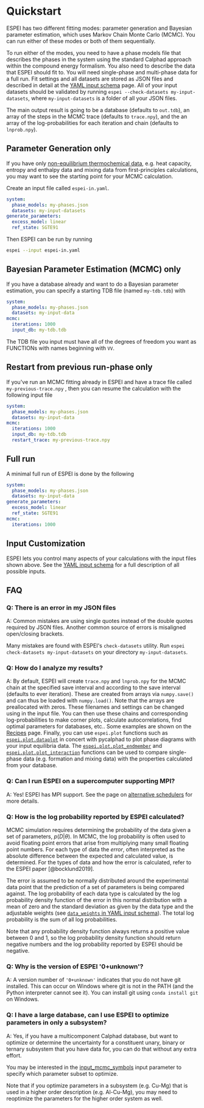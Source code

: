 # Quickstart

ESPEI has two different fitting modes: parameter generation and Bayesian
parameter estimation, which uses Markov Chain Monte Carlo (MCMC). You
can run either of these modes or both of them sequentially.

To run either of the modes, you need to have a phase models file that
describes the phases in the system using the standard Calphad approach
within the compound energy formalism. You also need to describe the data
that ESPEI should fit to. You will need single-phase and multi-phase
data for a full run. Fit settings and all datasets are stored as JSON
files and described in detail at the [YAML input schema](reference/yaml_input_schema.qmd) page. All of your input datasets should be validated by
running `espei --check-datasets my-input-datasets`, where
`my-input-datasets` is a folder of all your JSON files.

The main output result is going to be a database (defaults to
`out.tdb`), an array of the steps in the MCMC trace (defaults to
`trace.npy`), and the an array of the log-probabilities for each
iteration and chain (defaults to `lnprob.npy`).

## Parameter Generation only

If you have only
[non-equilibrium thermochemical data](reference/dataset_schema.qmd#non_equilibrium_thermochemical_data), e.g. heat capacity, entropy and enthalpy data and mixing
data from first-principles calculations, you may want to see the
starting point for your MCMC calculation.

Create an input file called `espei-in.yaml`.

``` yaml
system:
  phase_models: my-phases.json
  datasets: my-input-datasets
generate_parameters:
  excess_model: linear
  ref_state: SGTE91
```

Then ESPEI can be run by running

``` bash
espei --input espei-in.yaml
```

## Bayesian Parameter Estimation (MCMC) only

If you have a database already and want to do a Bayesian parameter
estimation, you can specify a starting TDB file (named `my-tdb.tdb`)
with

``` YAML
system:
  phase_models: my-phases.json
  datasets: my-input-data
mcmc:
  iterations: 1000
  input_db: my-tdb.tdb
```

The TDB file you input must have all of the degrees of freedom you want
as FUNCTIONs with names beginning with `VV`.

## Restart from previous run-phase only

If you\'ve run an MCMC fitting already in ESPEI and have a trace file
called `my-previous-trace.npy` , then you can resume the calculation
with the following input file

``` yaml
system:
  phase_models: my-phases.json
  datasets: my-input-data
mcmc:
  iterations: 1000
  input_db: my-tdb.tdb
  restart_trace: my-previous-trace.npy
```

## Full run

A minimal full run of ESPEI is done by the following

``` yaml
system:
  phase_models: my-phases.json
  datasets: my-input-data
generate_parameters:
  excess_model: linear
  ref_state: SGTE91
mcmc:
  iterations: 1000
```

## Input Customization

ESPEI lets you control many aspects of your calculations with the input
files shown above. See the [YAML input schema](reference/yaml_input_schema.qmd) for a full description of all possible inputs.

## FAQ

### Q: There is an error in my JSON files

A: Common mistakes are using single quotes instead of the double quotes
required by JSON files. Another common source of errors is misaligned
open/closing brackets.

Many mistakes are found with ESPEI\'s `check-datasets` utility. Run
`espei check-datasets my-input-datasets` on your directory
`my-input-datasets`.

### Q: How do I analyze my results?

A: By default, ESPEI will create `trace.npy` and `lnprob.npy` for the
MCMC chain at the specified save interval and according to the save
interval (defaults to ever iteration). These are created from arrays via
`numpy.save()` and can thus be loaded with `numpy.load()`. Note that the
arrays are preallocated with zeros. These filenames and settings can be
changed using in the input file. You can then use these chains and
corresponding log-probabilities to make corner plots, calculate
autocorrelations, find optimal parameters for databases, etc.. Some
examples are shown on the [Recipes](how-to/recipes.qmd) page.
Finally, you can use `espei.plot`
functions such as [`espei.plot.dataplot`](reference/api/plot.dataplot.qmd) in concert with pycalphad to plot phase diagrams with
your input equilibria data. The
[`espei.plot.plot_endmember`](reference/api/plot.plot_endmember.qmd) and
[`espei.plot.plot_interaction`](reference/api/plot.plot_interaction.qmd)
functions can be used to compare single-phase data (e.g. formation and
mixing data) with the properties calculated from your database.

### Q: Can I run ESPEI on a supercomputer supporting MPI?

A: Yes! ESPEI has MPI support. See the page on [alternative schedulers](how-to/schedulers.qmd#mpi-based-dask-scheduler) for more details.

### Q: How is the log probability reported by ESPEI calculated?

MCMC simulation requires determining the probability of the data given a
set of parameters, $p(D|\theta)$. In MCMC, the log probability is often
used to avoid floating point errors that arise from multiplying many
small floating point numbers. For each type of data the *error*, often
interpreted as the absolute difference between the expected and
calculated value, is determined. For the types of data and how the error
is calculated, refer to the ESPEI paper [@bocklund2019].

The error is assumed to be normally distributed around the experimental
data point that the prediction of a set of parameters is being compared
against. The log probability of each data type is calculated by the log
probability density function of the error in this normal distribution
with a mean of zero and the standard deviation as given by the data type
and the adjustable weights (see
[`data_weights` in YAML input schema](reference/yaml_input_schema.qmd#data_weights)). The total log
probability is the sum of all log probabilities.

Note that any probability density function always returns a positive
value between 0 and 1, so the log probability density function should
return negative numbers and the log probability reported by ESPEI should
be negative.

### Q: Why is the version of ESPEI \'0+unknown\'?

A: A version number of `'0+unknown'` indicates that you do not have git
installed. This can occur on Windows where git is not in the PATH (and
the Python interpreter cannot see it). You can install git using
`conda install git` on Windows.

### Q: I have a large database, can I use ESPEI to optimize parameters in only a subsystem?

A: Yes, if you have a multicomponent Calphad database, but want to
optimize or determine the uncertainty for a constituent unary, binary or
ternary subsystem that you have data for, you can do that without any
extra effort.

You may be interested in the [input_mcmc_symbols](reference/yaml_input_schema.qmd#symbols) input parameter to specify which parameter subset to
optimize.

Note that if you optimize parameters in a subsystem (e.g. Cu-Mg) that is
used in a higher order description (e.g. Al-Cu-Mg), you may need to
reoptimize the parameters for the higher order system as well.